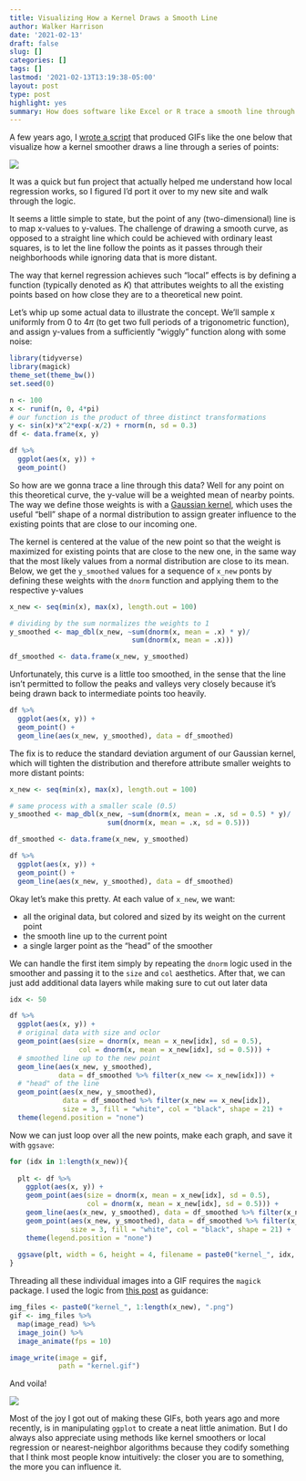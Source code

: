 ```yaml
---
title: Visualizing How a Kernel Draws a Smooth Line
author: Walker Harrison
date: '2021-02-13'
draft: false
slug: []
categories: []
tags: []
lastmod: '2021-02-13T13:19:38-05:00'
layout: post
type: post
highlight: yes
summary: How does software like Excel or R trace a smooth line through a series of points? It's easier to understand by visualizing how new values are created as a weighted mean of the existing data.
---
```


A few years ago, I [wrote a script](https://towardsdatascience.com/how-does-a-computer-draw-a-smooth-line-a484176ac24e){target="_blank"} that produced GIFs like the one below that visualize how a kernel smoother draws a line through a series of points:

![](kernel.gif)

It was a quick but fun project that actually helped me understand how local regression works, so I figured I’d port it over to my new site and walk through the logic.

It seems a little simple to state, but the point of any (two-dimensional) line is to map x-values to y-values. The challenge of drawing a smooth curve, as opposed to a straight line which could be achieved with ordinary least squares, is to let the line follow the points as it passes through their neighborhoods while ignoring data that is more distant.

The way that kernel regression achieves such “local” effects is by defining a function (typically denoted as $K$) that attributes weights to all the existing points based on how close they are to a theoretical new point.

Let’s whip up some actual data to illustrate the concept. We’ll sample x uniformly from 0 to $4\pi$ (to get two full periods of a trigonometric function), and assign y-values from a sufficiently “wiggly” function along with some noise:

```r
library(tidyverse)
library(magick)
theme_set(theme_bw())
set.seed(0)

n <- 100
x <- runif(n, 0, 4*pi)
# our function is the product of three distinct transformations
y <- sin(x)*x^2*exp(-x/2) + rnorm(n, sd = 0.3)
df <- data.frame(x, y)

df %>%
  ggplot(aes(x, y)) +
  geom_point()
```

So how are we gonna trace a line through this data? Well for any point on this theoretical curve, the y-value will be a weighted mean of nearby points. The way we define those weights is with a [Gaussian kernel](https://en.wikipedia.org/wiki/Kernel_smoother#Gaussian_kernel_smoother){target="_blank"}, which uses the useful "bell" shape of a normal distribution to assign greater influence to the existing points that are close to our incoming one.

The kernel is centered at the value of the new point so that the weight is maximized for existing points that are close to the new one, in the same way that the most likely values from a normal distribution are close to its mean. Below, we get the `y_smoothed` values for a sequence of `x_new` ponts by defining these weights with the `dnorm` function and applying them to the respective y-values

```r
x_new <- seq(min(x), max(x), length.out = 100)

# dividing by the sum normalizes the weights to 1
y_smoothed <- map_dbl(x_new, ~sum(dnorm(x, mean = .x) * y)/
                              sum(dnorm(x, mean = .x)))

df_smoothed <- data.frame(x_new, y_smoothed)
```

Unfortunately, this curve is a little too smoothed, in the sense that the line isn't permitted to follow the peaks and valleys very closely because it's being drawn back to intermediate points too heavily.

```r
df %>%
  ggplot(aes(x, y)) +
  geom_point() +
  geom_line(aes(x_new, y_smoothed), data = df_smoothed)
```

The fix is to reduce the standard deviation argument of our Gaussian kernel, which will tighten the distribution and therefore attribute smaller weights to more distant points:

```r
x_new <- seq(min(x), max(x), length.out = 100)

# same process with a smaller scale (0.5)
y_smoothed <- map_dbl(x_new, ~sum(dnorm(x, mean = .x, sd = 0.5) * y)/
                        sum(dnorm(x, mean = .x, sd = 0.5)))

df_smoothed <- data.frame(x_new, y_smoothed)

df %>%
  ggplot(aes(x, y)) +
  geom_point() +
  geom_line(aes(x_new, y_smoothed), data = df_smoothed)
```

Okay let's make this pretty. At each value of `x_new`, we want:
<ul>
<li>all the original data, but colored and sized by its weight on the current point</li>
<li>the smooth line up to the current point</li>
<li>a single larger point as the "head" of the smoother</li>
</ul>

We can handle the first item simply by repeating the `dnorm` logic used in the smoother and passing it to the `size` and `col` aesthetics. After that, we can just add additional data layers while making sure to cut out later data

```r
idx <- 50

df %>%
  ggplot(aes(x, y)) +
  # original data with size and oclor
  geom_point(aes(size = dnorm(x, mean = x_new[idx], sd = 0.5),
                 col = dnorm(x, mean = x_new[idx], sd = 0.5))) +
  # smoothed line up to the new point
  geom_line(aes(x_new, y_smoothed), 
            data = df_smoothed %>% filter(x_new <= x_new[idx])) +
  # "head" of the line
  geom_point(aes(x_new, y_smoothed), 
             data = df_smoothed %>% filter(x_new == x_new[idx]),
             size = 3, fill = "white", col = "black", shape = 21) +
  theme(legend.position = "none")
```
Now we can just loop over all the new points, make each graph, and save it with `ggsave`:

```r
for (idx in 1:length(x_new)){
  
  plt <- df %>%
    ggplot(aes(x, y)) +
    geom_point(aes(size = dnorm(x, mean = x_new[idx], sd = 0.5),
                   col = dnorm(x, mean = x_new[idx], sd = 0.5))) +
    geom_line(aes(x_new, y_smoothed), data = df_smoothed %>% filter(x_new <= x_new[idx])) +
    geom_point(aes(x_new, y_smoothed), data = df_smoothed %>% filter(x_new == x_new[idx]),
               size = 3, fill = "white", col = "black", shape = 21) +
    theme(legend.position = "none")
  
  ggsave(plt, width = 6, height = 4, filename = paste0("kernel_", idx, ".png"))
}

```

Threading all these individual images into a GIF requires the `magick` package. I used the logic from [this post](http://www.nagraj.net/notes/gifs-in-r/){target="_blank"} as guidance:

```r
img_files <- paste0("kernel_", 1:length(x_new), ".png")
gif <- img_files %>% 
  map(image_read) %>%
  image_join() %>%
  image_animate(fps = 10)

image_write(image = gif,
            path = "kernel.gif")

```

And voila!

![](kernel.gif)

Most of the joy I got out of making these GIFs, both years ago and more recently, is in manipulating `ggplot` to create a neat little animation. But I do always also appreciate using methods like kernel smoothers or local regression or nearest-neighbor algorithms because they codify something that I think most people know intuitively: the closer you are to something, the more you can influence it.

